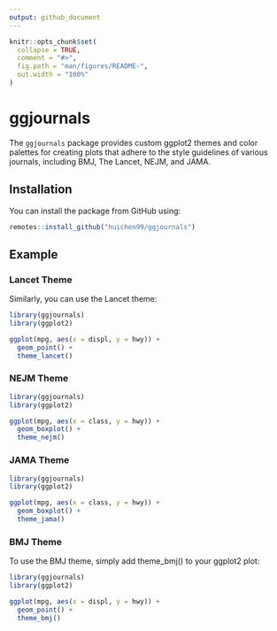 ```yaml
---
output: github_document
---
```


<!-- README.md is generated from README.Rmd. Please edit that file -->

```r
knitr::opts_chunk$set(
  collapse = TRUE,
  comment = "#>",
  fig.path = "man/figures/README-",
  out.width = "100%"
)
```

# ggjournals

<!-- badges: start -->
<!-- badges: end -->

The `ggjournals` package provides custom ggplot2 themes and color palettes for creating plots that adhere to the style guidelines of various journals, including BMJ, The Lancet, NEJM, and JAMA.

## Installation

You can install the package from GitHub using:

``` r
remotes::install_github("huichen99/ggjournals")
```

## Example

### Lancet Theme

Similarly, you can use the Lancet theme:

```r
library(ggjournals)
library(ggplot2)

ggplot(mpg, aes(x = displ, y = hwy)) +
  geom_point() +
  theme_lancet()
```

### NEJM Theme

```r
library(ggjournals)
library(ggplot2)

ggplot(mpg, aes(x = class, y = hwy)) +
  geom_boxplot() +
  theme_nejm()
```

### JAMA Theme

```r
library(ggjournals)
library(ggplot2)

ggplot(mpg, aes(x = class, y = hwy)) +
  geom_boxplot() +
  theme_jama()
```

### BMJ Theme

To use the BMJ theme, simply add theme_bmj() to your ggplot2 plot:

```r
library(ggjournals)
library(ggplot2)

ggplot(mpg, aes(x = displ, y = hwy)) +
  geom_point() +
  theme_bmj()
```

<!-- 
You'll still need to render `README.Rmd` regularly, to keep `README.md` up-to-date. `devtools::build_readme()` is handy for this. 
-->
